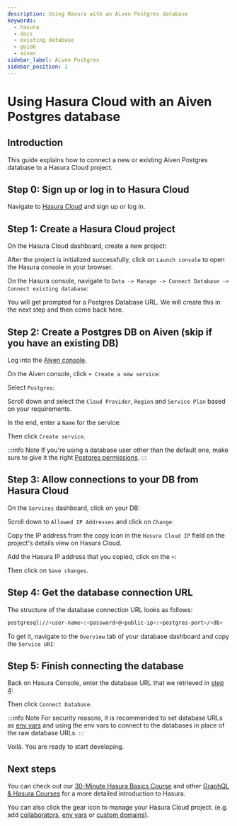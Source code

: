 ```yaml
---
description: Using Hasura with an Aiven Postgres database
keywords:
  - hasura
  - docs
  - existing database
  - guide
  - aiven
sidebar_label: Aiven Postgres
sidebar_position: 1
---
```



# Using Hasura Cloud with an Aiven Postgres database

## Introduction

This guide explains how to connect a new or existing Aiven Postgres
database to a Hasura Cloud project.

## Step 0: Sign up or log in to Hasura Cloud

Navigate to [Hasura
Cloud](https://cloud.hasura.io/signup/?pg=docs&plcmt=body&cta=navigate-to-hasura-cloud&tech=default)
and sign up or log in.

## Step 1: Create a Hasura Cloud project

On the Hasura Cloud dashboard, create a new project:

<Thumbnail
  src="/img/graphql/cloud/cloud-dbs/create-hasura-cloud-project.png"
  alt="Create Hasura Cloud project"
  width="1000px"
/>

After the project is initialized successfully, click on `Launch console`
to open the Hasura console in your browser.

On the Hasura console, navigate to
`Data -> Manage -> Connect Database -> Connect existing database`:

You will get prompted for a Postgres Database URL. We will create this
in the next step and then come back here.

<Thumbnail
  src="/img/graphql/cloud/cloud-dbs/existing-db-setup.png"
  alt="Hasura Cloud database setup"
  width="700px"
/>

## Step 2: Create a Postgres DB on Aiven (skip if you have an existing DB)

Log into the [Aiven console](https://console.aiven.io/login).

On the Aiven console, click `+ Create a new service`:

<Thumbnail
  src="/img/graphql/cloud/cloud-dbs/aiven/create-new-service.png"
  alt="Create a new service on Aiven"
  width="1000px"
/>

Select `Postgres`:

<Thumbnail
  src="/img/graphql/cloud/cloud-dbs/aiven/select-postgres.png"
  alt="Select Postgres on Aiven"
  width="1000px"
/>

Scroll down and select the `Cloud Provider`, `Region` and `Service Plan`
based on your requirements.

In the end, enter a `Name` for the service:

<Thumbnail
  src="/img/graphql/cloud/cloud-dbs/aiven/create-service.png"
  alt="Create a service on Aiven"
  width="1000px"
/>

Then click `Create service`.

:::info Note
If you're using a database user other than the default one, make sure to
give it the right [Postgres permissions](/graphql/cloud/getting-started/postgres-permissions.mdx).
:::

## Step 3: Allow connections to your DB from Hasura Cloud

On the `Services` dashboard, click on your DB:

<Thumbnail
  src="/img/graphql/cloud/cloud-dbs/aiven/select-db.png"
  alt="Select DB on Aiven"
  width="1000px"
/>

Scroll down to `Allowed IP Addresses` and click on `Change`:

<Thumbnail
  src="/img/graphql/cloud/cloud-dbs/aiven/change-allowed-ip-addresses.png"
  alt="Change allowed IP addresses on Aiven"
  width="1000px"
/>

Copy the IP address from the copy icon in the `Hasura Cloud IP` field on
the project's details view on Hasura Cloud.

<Thumbnail
  src="/img/graphql/cloud/projects/hasura-cloud-ip.png"
  alt="Hasura Cloud IP field"
  width="1000px"
/>

Add the Hasura IP address that you copied, click on the `+`:

<Thumbnail
  src="/img/graphql/cloud/cloud-dbs/aiven/add-hasura-ip.png"
  alt="Add the Hasura IP on Aiven"
  width="1000px"
/>

Then click on `Save changes`.

## Step 4: Get the database connection URL

The structure of the database connection URL looks as follows:

```bash
postgresql://<user-name>:<password>@<public-ip>:<postgres-port>/<db>
```

To get it, navigate to the `Overview` tab of your database dashboard and
copy the `Service URI`:

<Thumbnail
  src="/img/graphql/cloud/cloud-dbs/aiven/copy-service-uri.png"
  alt="Copy the service URI on Aiven"
  width="1000px"
/>

## Step 5: Finish connecting the database

Back on Hasura Console, enter the database URL that we retrieved in
[step 4](/graphql/cloud/getting-started/cloud-databases/aiven.mdx#get-db-url-aiven):

<Thumbnail
  src="/img/graphql/cloud/getting-started/connect-db.png"
  alt="Database setup"
  width="600px"
/>

Then click `Connect Database`.

:::info Note
For security reasons, it is recommended to set database URLs as
[env vars](/graphql/cloud/projects/env-vars.mdx) and using the env vars to connect
to the databases in place of the raw database URLs.
:::

Voilà. You are ready to start developing.

<Thumbnail
  src="/img/graphql/cloud/cloud-dbs/hasura-console.png"
  alt="Hasura console"
  width="1100px"
/>

## Next steps

You can check out our [30-Minute Hasura Basics
Course](https://hasura.io/learn/graphql/hasura/introduction/) and other
[GraphQL & Hasura Courses](https://hasura.io/learn/) for a more detailed
introduction to Hasura.

You can also click the gear icon to manage your Hasura Cloud project.
(e.g. add [collaborators](/graphql/cloud/projects/collaborators.mdx),
[env vars](/graphql/cloud/projects/env-vars.mdx) or
[custom domains](/graphql/cloud/projects/domains.mdx)).

<Thumbnail
  src="/img/graphql/cloud/getting-started/project-manage.png"
  alt="Project actions"
  width="860px"
/>
